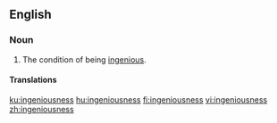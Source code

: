 ==English==

===Noun===
{{en-noun|~|es}}

# The condition of being [[ingenious]].

====Translations====
{{trans-top|the condition of being ingenious}}
{{trans-mid}}
{{trans-bottom}}

[[ku:ingeniousness]]
[[hu:ingeniousness]]
[[fi:ingeniousness]]
[[vi:ingeniousness]]
[[zh:ingeniousness]]